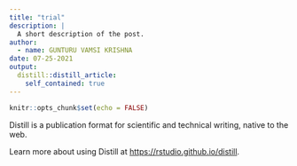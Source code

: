 ```yaml
---
title: "trial"
description: |
  A short description of the post.
author:
  - name: GUNTURU VAMSI KRISHNA
date: 07-25-2021
output:
  distill::distill_article:
    self_contained: true
---
```



```r
knitr::opts_chunk$set(echo = FALSE)
```

Distill is a publication format for scientific and technical writing, native to the web.

Learn more about using Distill at <https://rstudio.github.io/distill>.


